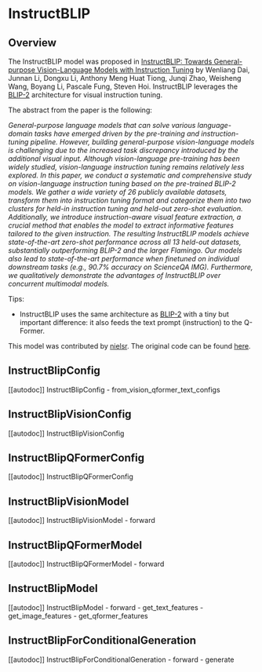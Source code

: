 <!--Copyright 2023 The HuggingFace Team. All rights reserved.

Licensed under the Apache License, Version 2.0 (the "License"); you may not use this file except in compliance with
the License. You may obtain a copy of the License at

http://www.apache.org/licenses/LICENSE-2.0

Unless required by applicable law or agreed to in writing, software distributed under the License is distributed on
an "AS IS" BASIS, WITHOUT WARRANTIES OR CONDITIONS OF ANY KIND, either express or implied. See the License for the
specific language governing permissions and limitations under the License.
-->

# InstructBLIP

## Overview

The InstructBLIP model was proposed in [InstructBLIP: Towards General-purpose Vision-Language Models with Instruction Tuning](https://arxiv.org/abs/2305.06500) by Wenliang Dai, Junnan Li, Dongxu Li, Anthony Meng Huat Tiong, Junqi Zhao, Weisheng Wang, Boyang Li, Pascale Fung, Steven Hoi.
InstructBLIP leverages the [BLIP-2](blip2) architecture for visual instruction tuning.

The abstract from the paper is the following:

*General-purpose language models that can solve various language-domain tasks have emerged driven by the pre-training and instruction-tuning pipeline. However, building general-purpose vision-language models is challenging due to the increased task discrepancy introduced by the additional visual input. Although vision-language pre-training has been widely studied, vision-language instruction tuning remains relatively less explored. In this paper, we conduct a systematic and comprehensive study on vision-language instruction tuning based on the pre-trained BLIP-2 models. We gather a wide variety of 26 publicly available datasets, transform them into instruction tuning format and categorize them into two clusters for held-in instruction tuning and held-out zero-shot evaluation. Additionally, we introduce instruction-aware visual feature extraction, a crucial method that enables the model to extract informative features tailored to the given instruction. The resulting InstructBLIP models achieve state-of-the-art zero-shot performance across all 13 held-out datasets, substantially outperforming BLIP-2 and the larger Flamingo. Our models also lead to state-of-the-art performance when finetuned on individual downstream tasks (e.g., 90.7% accuracy on ScienceQA IMG). Furthermore, we qualitatively demonstrate the advantages of InstructBLIP over concurrent multimodal models.*

Tips:

- InstructBLIP uses the same architecture as [BLIP-2](blip2) with a tiny but important difference: it also feeds the text prompt (instruction) to the Q-Former.

This model was contributed by [nielsr](https://huggingface.co/nielsr).
The original code can be found [here](https://github.com/salesforce/LAVIS/tree/main/projects/instructblip).


## InstructBlipConfig

[[autodoc]] InstructBlipConfig
    - from_vision_qformer_text_configs

## InstructBlipVisionConfig

[[autodoc]] InstructBlipVisionConfig

## InstructBlipQFormerConfig

[[autodoc]] InstructBlipQFormerConfig

## InstructBlipVisionModel

[[autodoc]] InstructBlipVisionModel
    - forward

## InstructBlipQFormerModel

[[autodoc]] InstructBlipQFormerModel
    - forward

## InstructBlipModel

[[autodoc]] InstructBlipModel
    - forward
    - get_text_features
    - get_image_features
    - get_qformer_features

## InstructBlipForConditionalGeneration

[[autodoc]] InstructBlipForConditionalGeneration
    - forward
    - generate